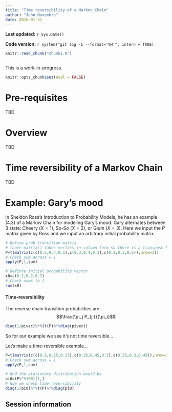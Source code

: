 ```yaml
---
title: "Time reversibility of a Markov Chain"
author: "John Novembre"
date: 2016-01-31
---
```


**Last updated:** `r Sys.Date()`

**Code version:** `r system("git log -1 --format='%H'", intern = TRUE)`

```r
knitr::read_chunk("chunks.R")
```

```r
```

This is a work-in-progress.

```r
knitr::opts_chunk$set(eval = FALSE)
```

# Pre-requisites

TBD

# Overview

TBD

# Time reversibility of a Markov Chain

TBD

# Example: Gary's mood

In Sheldon Ross's Introduction to Probability Models, he has an example (4.3) of a Markov Chain for modeling Gary's mood.  Gary alternates between 3 state: Cheery ($X=1$), So-So ($X=2$), or Glum ($X=3$).  Here we input the $P$ matrix given by Ross and we input an arbitrary initial probability matrix.

```r
# Define prob transition matrix 
# (note matrix() takes vectors in column form so there is a transpose here to switch col's to row's)
P=t(matrix(c(c(0.5,0.4,0.1),c(0.3,0.4,0.3),c(0.2,0.3,0.5)),nrow=3))
# Check sum across = 1
apply(P,1,sum)  

# Definte initial probability vector
x0=c(0.1,0.2,0.7)
# Check sums to 1
sum(x0)
```



#### Time-reversibility

The reverse chain transition probabilities are: $$\frac{\pi_j P_{ji}}{\pi_i}$$
```r
diag(1/pivec)%*%(t(P)%*%diag(pivec))
```
So for our example we see it's not time reversible...

Let's make a time-reversible example...
```r
P=t(matrix(c(c(0.5,0.25,0.25),c(0.25,0.45,0.3),c(0.25,0.3,0.45)),nrow=3))
# Check sum across = 1
apply(P,1,sum)  

# And the stationary distribution would be
pi0=(P%^%100)[1,]
# Now we check time reversibility
diag(1/pi0)%*%t(P)%*%diag(pi0)
```

## Session information

```r
```
